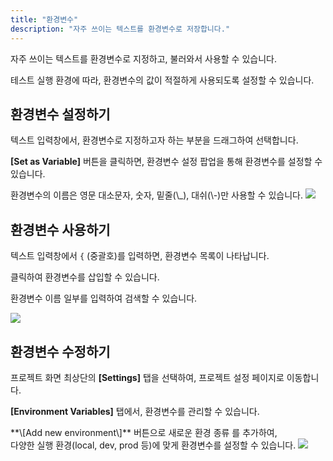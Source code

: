 ```yaml
---
title: "환경변수"
description: "자주 쓰이는 텍스트를 환경변수로 저장합니다."
---
```


자주 쓰이는 텍스트를 환경변수로 지정하고, 불러와서 사용할 수 있습니다.

테스트 실행 환경에 따라, 환경변수의 값이 적절하게 사용되도록 설정할 수 있습니다.

## 환경변수 설정하기

텍스트 입력창에서, 환경변수로 지정하고자 하는 부분을 드래그하여 선택합니다.

**\[Set as Variable\]** 버튼을 클릭하면, 환경변수 설정 팝업을 통해 환경변수를 설정할 수 있습니다.

<Note>
  환경변수의 이름은 영문 대소문자, 숫자, 밑줄(\_), 대쉬(\-)만 사용할 수
  있습니다.
</Note>

<img src="/assets/write/env-variable/env-variable-set.png" />

## 환경변수 사용하기

텍스트 입력창에서 `{` (중괄호)를 입력하면, 환경변수 목록이 나타납니다.

클릭하여 환경변수를 삽입할 수 있습니다.

<Note>환경변수 이름 일부를 입력하여 검색할 수 있습니다.</Note>

<img src="/assets/write/env-variable/env-variable-use.png" />

## 환경변수 수정하기

프로젝트 화면 최상단의 **\[Settings\]** 탭을 선택하여, 프로젝트 설정 페이지로 이동합니다.

**\[Environment Variables\]** 탭에서, 환경변수를 관리할 수 있습니다.

<Note>
  **\[Add new environment\]** 버튼으로 새로운 환경 종류 를 추가하여, <br />
  다양한 실행 환경(local, dev, prod 등)에 맞게 환경변수를 설정할 수 있습니다.
</Note>

<img src="/assets/write/env-variable/env-variable-settings.png" />

